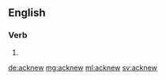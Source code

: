 ==English==

===Verb===
{{head|en}}

# {{en-past of|acknow}}

[[de:acknew]]
[[mg:acknew]]
[[ml:acknew]]
[[sv:acknew]]